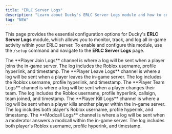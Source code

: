 ```yaml
---
title: "ERLC Server Logs"
description: "Learn about Ducky's ERLC Server Logs module and how to configure it."
tag: "NEW"
---
```


This page provides the essential configuration options for Ducky's **ERLC Server Logs** module, which allows you to monitor, track, and log all in-game activity within your ERLC server. To enable and configure this module, use the `/setup` command and navigate to the **ERLC Server Logs** page.

<Steps>
  <Step title="Player Join Logs" titleSize="h2">
    The **Player Join Logs** channel is where a log will be sent when a player joins the in-game server. The log includes the Roblox username, profile hyperlink, and timestamp.
  </Step>
  <Step title=" Player Leave Logs" titleSize="h2">
    The **Player Leave Logs** channel is where a log will be sent when a player leaves the in-game server. The log includes the Roblox username, profile hyperlink, and timestamp.
  </Step>
  <Step title="Player Team Logs" titleSize="h2">
    The **Player Team Logs** channel is where a log will be sent when a player changes their team. The log includes the Roblox username, profile hyperlink, callsign, team joined, and timestamp.
  </Step>
  <Step title="Player Kill Logs" titleSize="h2">
    The **Player Kill Logs** channel is where a log will be sent when a player kills another player within the in-game server. The log includes both player's Roblox username, profile hyperink, and timestamp.
  </Step>
  <Step title="Modcall Logs" titleSize="h2">
    The **Modcall Logs** channel is where a log will be sent when a moderator answers a modcall within the in-game server. The log includes both player's Roblox username, profile hyperink, and timestamp.
  </Step>
</Steps>